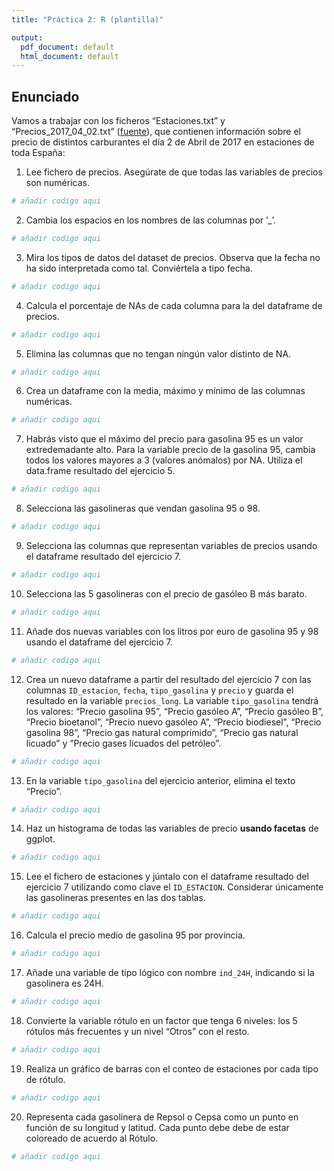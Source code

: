 ```yaml
---
title: "Práctica 2: R (plantilla)"

output:
  pdf_document: default
  html_document: default
---
```


## Enunciado

Vamos a trabajar con los ficheros "Estaciones.txt" y "Precios_2017_04_02.txt" ([fuente](https://geoportalgasolineras.es/#/Descargas)), que contienen información sobre el precio de distintos carburantes el día 2 de Abril de 2017 en estaciones de toda España:

  1. Lee fichero de precios. Asegúrate de que todas las variables de precios son numéricas.
```r
# añadir codigo aqui
```
  
  2. Cambia los espacios en los nombres de las columnas por '_'.
```r
# añadir codigo aqui
```
  
  3. Mira los tipos de datos del dataset de precios. Observa que la fecha no ha sido interpretada como tal. Conviértela a tipo fecha.
```r
# añadir codigo aqui
```
  
  4. Calcula el porcentaje de NAs de cada columna para la del dataframe de precios.
```r
# añadir codigo aqui
```
  
  5. Elimina las columnas que no tengan ningún valor distinto de NA.
```r
# añadir codigo aqui
```
  
  6. Crea un dataframe con la media, máximo y mínimo de las columnas numéricas.
```r
# añadir codigo aqui
```
  
  7. Habrás visto que el máximo del precio para gasolina 95 es un valor extredemadante alto. Para la variable precio de la gasolina 95, cambia todos los valores mayores a 3 (valores anómalos) por NA. Utiliza el data.frame resultado del ejercicio 5.
```r
# añadir codigo aqui
```
  
  8. Selecciona las gasolineras que vendan gasolina 95 o 98.
```r
# añadir codigo aqui
```
  
  9. Selecciona las columnas que representan variables de precios usando el dataframe resultado del ejercicio 7.
```r
# añadir codigo aqui
```

  10. Selecciona las 5 gasolineras con el precio de gasóleo B más barato.
```r
# añadir codigo aqui
```

  11. Añade dos nuevas variables con los litros por euro de gasolina 95 y 98 usando el dataframe del ejercicio 7.
```r
# añadir codigo aqui
```
  
  12. Crea un nuevo dataframe a partir del resultado del ejercicio 7 con las columnas `ID_estacion`, `fecha`, `tipo_gasolina` y `precio` y guarda el resultado en la variable `precios_long`. La variable `tipo_gasolina` tendrá los valores: "Precio gasolina 95", "Precio gasóleo A", "Precio gasóleo B", "Precio bioetanol", "Precio nuevo gasóleo A", "Precio biodiesel", "Precio gasolina 98", "Precio gas natural comprimido", "Precio gas natural licuado" y "Precio gases licuados del petróleo".
```r
# añadir codigo aqui
```
  
  13. En la variable `tipo_gasolina` del ejercicio anterior, elimina el texto "Precio ".
```r
# añadir codigo aqui
```
  
  14. Haz un histograma de todas las variables de precio **usando facetas** de ggplot.
```r
# añadir codigo aqui
```
  
  15. Lee el fichero de estaciones y júntalo con el dataframe resultado del ejercicio 7 utilizando como clave el `ID_ESTACION`. Considerar únicamente las gasolineras presentes en las dos tablas.
```r
# añadir codigo aqui
```
  
  16. Calcula el precio medio de gasolina 95 por provincia.
```r
# añadir codigo aqui
```
  
  17. Añade una variable de tipo lógico con nombre `ind_24H`, indicando si la gasolinera es 24H.
```r
# añadir codigo aqui
```
  
  18. Convierte la variable rótulo en un factor que tenga 6 niveles: los 5 rótulos más frecuentes y un nivel "Otros" con el resto.
```r
# añadir codigo aqui
```
  
  19. Realiza un gráfico de barras con el conteo de estaciones por cada tipo de rótulo.
```r
# añadir codigo aqui
```
  
  20. Representa cada gasolinera de Repsol o Cepsa como un punto en función de su longitud y latitud. Cada punto debe debe de estar coloreado de acuerdo al Rótulo.
```r
# añadir codigo aqui
```

